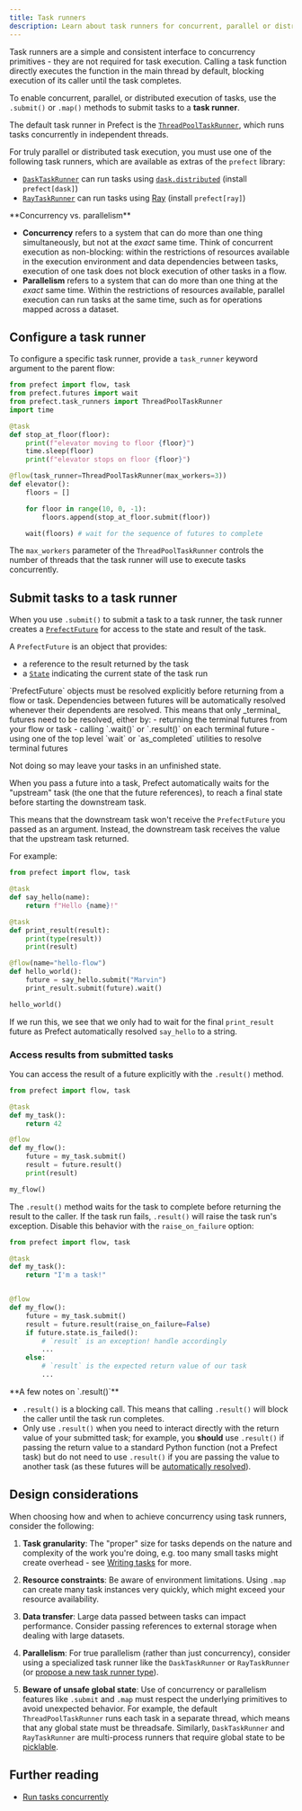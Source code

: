 ```yaml
---
title: Task runners
description: Learn about task runners for concurrent, parallel or distributed execution of tasks.
---
```



Task runners are a simple and consistent interface to concurrency primitives - they are not required for task execution.
Calling a task function directly executes the function in the main thread by default, 
blocking execution of its caller until the task completes. 

To enable concurrent, parallel, or distributed execution of tasks, use the `.submit()` or `.map()` methods to submit tasks to a **task runner**. 

The default task runner in Prefect is the [`ThreadPoolTaskRunner`](https://reference.prefect.io/prefect/task-runners/#prefect.task_runners.ThreadPoolTaskRunner),
which runs tasks concurrently in independent threads.

For truly parallel or distributed task execution, you must use one of the following task runners, which are available as extras of the `prefect` library:

- [`DaskTaskRunner`](https://github.com/PrefectHQ/prefect/tree/main/src/integrations/prefect-dask) can run tasks using [`dask.distributed`](http://distributed.dask.org/) (install `prefect[dask]`)
- [`RayTaskRunner`](https://github.com/PrefectHQ/prefect/tree/main/src/integrations/prefect-ray) can run tasks using [Ray](https://www.ray.io/) (install `prefect[ray]`)

<Note>
**Concurrency vs. parallelism**

- **Concurrency** refers to a system that can do more than one thing simultaneously, 
but not at the _exact_ same time. Think of concurrent execution as non-blocking: 
within the restrictions of resources available in the execution environment and data dependencies between tasks, 
execution of one task does not block execution of other tasks in a flow.
-  **Parallelism** refers to a system that can do more than one thing at the _exact_ same time. 
Within the restrictions of resources available, parallel execution can run tasks at the same time, 
such as for operations mapped across a dataset.
</Note>

## Configure a task runner

To configure a specific task runner, provide a `task_runner` keyword argument to the parent flow:

```python {12}
from prefect import flow, task
from prefect.futures import wait
from prefect.task_runners import ThreadPoolTaskRunner
import time

@task
def stop_at_floor(floor):
    print(f"elevator moving to floor {floor}")
    time.sleep(floor)
    print(f"elevator stops on floor {floor}")

@flow(task_runner=ThreadPoolTaskRunner(max_workers=3))
def elevator():
    floors = []

    for floor in range(10, 0, -1):
        floors.append(stop_at_floor.submit(floor))

    wait(floors) # wait for the sequence of futures to complete
```

The `max_workers` parameter of the `ThreadPoolTaskRunner` controls the number of threads that the task runner will use to execute tasks concurrently.

## Submit tasks to a task runner

When you use `.submit()` to submit a task to a task runner, the task runner creates a 
[`PrefectFuture`](https://reference.prefect.io/prefect/futures/#prefect.futures.PrefectFuture) for access to the state and 
result of the task.

A `PrefectFuture` is an object that provides:
- a reference to the result returned by the task
- a [`State`](https://reference.prefect.io/prefect/server/schemas/states/) indicating the current state of the task run

<Warning>
`PrefectFuture` objects must be resolved explicitly before returning from a flow or task. 
Dependencies between futures will be automatically resolved whenever their dependents are resolved.
This means that only _terminal_ futures need to be resolved, either by:
- returning the terminal futures from your flow or task
- calling `.wait()` or `.result()` on each terminal future
- using one of the top level `wait` or `as_completed` utilities to resolve terminal futures

Not doing so may leave your tasks in an unfinished state.
</Warning>

When you pass a future into a task, Prefect automatically waits for the "upstream" task (the one that the future references), 
to reach a final state before starting the downstream task.

This means that the downstream task won't receive the `PrefectFuture` you passed as an argument. 
Instead, the downstream task receives the value that the upstream task returned.

For example:

```python
from prefect import flow, task

@task
def say_hello(name):
    return f"Hello {name}!"

@task
def print_result(result):
    print(type(result))
    print(result)

@flow(name="hello-flow")
def hello_world():
    future = say_hello.submit("Marvin")
    print_result.submit(future).wait()

hello_world()
```

If we run this, we see that we only had to wait for the final `print_result` future as Prefect automatically resolved `say_hello` to a string.

### Access results from submitted tasks

You can access the result of a future explicitly with the `.result()` method.

```python
from prefect import flow, task

@task
def my_task():
    return 42

@flow
def my_flow():
    future = my_task.submit()
    result = future.result()
    print(result)

my_flow()
```

The `.result()` method waits for the task to complete before returning the result to the caller. 
If the task run fails, `.result()` will raise the task run's exception. Disable this behavior 
with the `raise_on_failure` option:

```python
from prefect import flow, task

@task
def my_task():
    return "I'm a task!"


@flow
def my_flow():
    future = my_task.submit()
    result = future.result(raise_on_failure=False)
    if future.state.is_failed():
        # `result` is an exception! handle accordingly
        ...
    else:
        # `result` is the expected return value of our task
        ...
```

<Note>
**A few notes on `.result()`**

- `.result()` is a blocking call.
This means that calling `.result()` will block the caller until the task run completes.
- Only use `.result()` when you need to interact directly with the return value of your submitted task;
for example, you **should** use `.result()` if passing the return value to a standard Python function (not a 
Prefect task) but do not need to use `.result()` if you are passing the value to another task (as these futures will be [automatically resolved](/v3/develop/task-runners/#submit-tasks-to-a-task-runner)).
</Note>


## Design considerations

When choosing how and when to achieve concurrency using task runners, consider the following:

1. **Task granularity**: The "proper" size for tasks depends on the nature and complexity of the work you're doing, e.g. too many small tasks might create overhead - see [Writing tasks](/v3/develop/write-tasks) for more.

2. **Resource constraints**: Be aware of environment limitations. Using `.map` can create many task instances very quickly, which might exceed your resource availability.

3. **Data transfer**: Large data passed between tasks can impact performance. Consider passing references to external storage when dealing with large datasets.

4. **Parallelism**: For true parallelism (rather than just concurrency), consider using a specialized task runner like the `DaskTaskRunner` or `RayTaskRunner` (or [propose a new task runner type](https://github.com/PrefectHQ/prefect/issues/new?template=2_feature_enhancement.yaml)).

5. **Beware of unsafe global state**: Use of concurrency or parallelism features like `.submit` and `.map` must respect the underlying primitives to avoid unexpected behavior. For example, the default `ThreadPoolTaskRunner` runs each task in a separate thread, which means that any global state must be threadsafe. Similarly, `DaskTaskRunner` and `RayTaskRunner` are multi-process runners that require global state to be [picklable](https://docs.python.org/3/library/pickle.html).


## Further reading

- [Run tasks concurrently](/v3/how-to-guides/workflows/run-work-concurrently)

